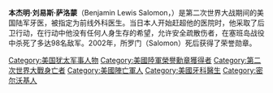 {{BLP unsourced|time=2020-09-26T08:33:03+00:00}}
{{Infobox military person
|name=Benjamin L. Salomon
|image_size=
|birth_date= {{birth date|1914|9|1}}
|death_date={{death date and age|1944|7|7|1914|9|1}}
|birth_place=[[密尔沃基|密尔沃基]]
|death_place=[[南洋诸岛|南洋诸岛]][[北马里亚纳群岛|北马里亚纳群岛]][[塞班岛|塞班岛]]
|placeofburial=[[格倫代爾_(加利福尼亞州)|格倫代爾 (加利福尼亞州)]]Forest Lawn Memorial Park
|placeofburial_label=Place of burial
|image=
|caption= Courtesy of www.HomeofHeroes.com
|nickname=
|allegiance=[[美国|美国]]
|branch=[[美国陆军|美国陆军]]
|serviceyears=1940–1944
|rank= {{tsl|en|Captain (United States)||Captain}}
|commands=
|unit=2nd Battalion, {{tsl|en|105th Infantry Regiment (United States)||105th Infantry Regiment}}<br/>{{tsl|en|27th Infantry Division (United States)||27th Infantry Division}}
|battles=[[第二次世界大战|第二次世界大战]]
*[[塞班島戰役|塞班島戰役]] {{KIA}}
|awards=[[荣誉勋章|荣誉勋章]]<br/>[[紫心勋章|紫心勋章]]
|laterwork=
}}
'''本杰明·刘易斯·萨洛蒙'''（Benjamin Lewis Salomon，{{bd|1914年|9月1日|1944年|7月7日|}}）是第二次世界大战期间的美国陆军牙医，被指定为前线外科医生。当日本人开始赶超他的医院时，他采取了后卫行动，在行动中他没有任何人身生存的希望，允许安全疏散伤者，在塞班岛战役中杀死了多达98名敌军。2002年，所罗门（Salomon）死后获得了荣誉勋章。

[[Category:美国犹太军事人物|Category:美国犹太军事人物]]
[[Category:美國陸軍榮譽勳章獲得者|Category:美國陸軍榮譽勳章獲得者]]
[[Category:第二次世界大戰身亡者|Category:第二次世界大戰身亡者]]
[[Category:美國陣亡軍人|Category:美國陣亡軍人]]
[[Category:美國牙科醫生|Category:美國牙科醫生]]
[[Category:密尔沃基人|Category:密尔沃基人]]